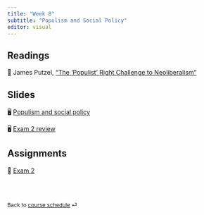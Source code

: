```yaml
---
title: "Week 8"
subtitle: "Populism and Social Policy"
editor: visual
---
```


## Readings

📖 James Putzel, ["The 'Populist' Right Challenge to
Neoliberalism"](https://onlinelibrary-wiley-com.proxygw.wrlc.org/doi/full/10.1111/dech.12578)

## Slides

🖥️ [Populism and social policy](/slides/lecture-8.1.html)

🖥️ [Exam 2 review](/slides/lecture-8.2.html)

## Assignments

📘 [Exam
2](https://blackboard.gwu.edu/webapps/blackboard/content/listContentEditable.jsp?course_id=_380501_1&content_id=_12817116_1&mode=reset)

<br><br>

::: {style="font-size: 0.875em;"}
Back to [course schedule](/ "Course schedule") ⏎
:::
